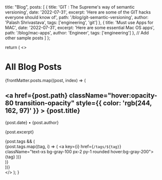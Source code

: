   title: "Blog",
  posts: [
    {
      title: 'GIT : The Supreme\'s way of semantic versioning',
      date: '2022-07-31',
      excerpt: 'Here are some of the GIT hacks everyone should know of',
      path: '/blog/git-semantic-versioning',
      author: 'Palash Shrivastava',
      tags: ['engineering', 'git']
    },
    {
      title: 'Must use Apps for MAC',
      date: '2022-07-31',
      excerpt: 'Here are some essential Mac OS apps',
      path: '/blog/mac-apps',
      author: 'Engineer',
      tags: ['engineering']
    },
    // Add other sample posts
  ]
};

  return (
    <>
      <h1 className="text-3xl font-bold mb-6">All Blog Posts</h1>
      <div className="space-y-6">
        {frontMatter.posts.map((post, index) => (
          <div key={index} className="border-b pb-4">
            <h2 className="text-xl font-semibold">
              <a 
                href={post.path} 
                className="hover:opacity-80 transition-opacity"
                style={{ color: 'rgb(244, 162, 97)' }}
              >
                {post.title}
              </a>
            </h2>
            <div className="flex items-center text-sm text-gray-600 mt-1">
              <span>{post.date}</span>
              <span className="mx-2">•</span>
              <span>{post.author}</span>
            </div>
            <p className="mt-2">{post.excerpt}</p>
            {post.tags && (
              <div className="mt-2 flex gap-2">
                {post.tags.map((tag, i) => (
                  <a key={i} href={`/tags/${tag}`} className="text-xs bg-gray-100 px-2 py-1 rounded hover:bg-gray-200">
                    {tag}
                  </a>
                ))}
              </div>
            )}
          </div>
        ))}
      </div>
    </>
  );
}
